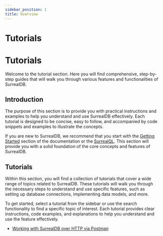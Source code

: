 ```yaml
---
sidebar_position: 1
title: Overview
---
```


# Tutorials

# Tutorials


Welcome to the tutorial section. Here you will find comprehensive, step-by-step guides that will walk you through various features and functionalities of SurrealDB.

## Introduction

The purpose of this section is to provide you with practical instructions and examples to help you understand and use SurrealDB effectively. Each tutorial is designed to be concise, easy to follow, and accompanied by code snippets and examples to illustrate the concepts.

If you are new to SurrealDB, we recommend that you start with the [Getting Started](/docs/surrealdb/1.1.x/introduction/start) section of the documentation or the [SurrealQL](/docs/surrealdb/1.1.x/surrealql/overview). This section will provide you with a solid foundation of the core concepts and features of SurrealDB.

## Tutorials

Within this section, you will find a collection of tutorials that cover a wide range of topics related to SurrealDB. These tutorials will walk you through the necessary steps to understand and use specific features, such as setting up database connections, implementing data models, and more.

To get started, select a tutorial from the sidebar or use the search functionality to find a specific topic of interest. Each tutorial provides clear instructions, code examples, and explanations to help you understand and use the feature effectively.

-  [ Working with SurrealDB over HTTP via Postman](/docs/surrealdb/1.1.x/tutorials/working-with-surrealdb-over-http-via-postman)